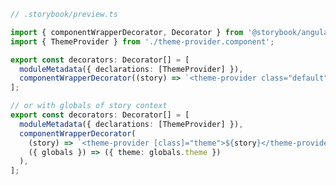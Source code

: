 ```ts
// .storybook/preview.ts

import { componentWrapperDecorator, Decorator } from '@storybook/angular';
import { ThemeProvider } from './theme-provider.component';

export const decorators: Decorator[] = [
  moduleMetadata({ declarations: [ThemeProvider] }),
  componentWrapperDecorator((story) => `<theme-provider class="default">${story}</theme-provider>`),
];

// or with globals of story context
export const decorators: Decorator[] = [
  moduleMetadata({ declarations: [ThemeProvider] }),
  componentWrapperDecorator(
    (story) => `<theme-provider [class]="theme">${story}</theme-provider>`,
    ({ globals }) => ({ theme: globals.theme })
  ),
];
```
